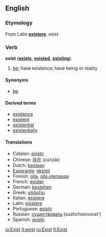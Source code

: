 ==English==
===Etymology===
From Latin '''[[existere]]''', ''exist''

===Verb===
'''exist''' ('''[[exists]]''', '''[[existed]]''', '''[[existing]]''')

# [[be]]; have existence; have being or reality

====Synonyms====
*[[be]]

====Derived terms====
*[[existence]]
*[[existent]]
*[[existential]]
*[[existentially]]

====Translations====
*Catalan: [[existir]]
*Chinese: [[存在]] (cúnzài)
*Dutch: [[bestaan]]
*[[Esperanto]]: [[ekzisti]]
*Finnish: [[olla]], [[olla olemassa]]
*French: [[exister]]
*German: [[bestehen]]
*Greek: [[υπάρξει]]
*Italian: [[esistere]]
*Latin: [[existere]]
*Portuguese: [[existir]]
*Russian: [[существовать]] (sushchestvovat')
*Spanish: [[existir]]

[[io:Exist]]
[[it:exist]]
[[ru:Exist]]
[[fi:Exist]]